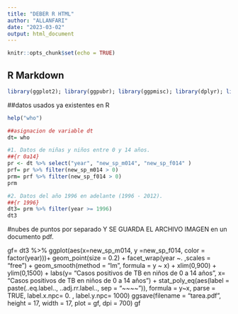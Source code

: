 ```yaml
---
title: "DEBER R HTML"
author: "ALLANFARI"
date: "2023-03-02"
output: html_document
---
```


```r
knitr::opts_chunk$set(echo = TRUE)
```

## R Markdown


```r
library(ggplot2); library(ggpubr); library(ggpmisc); library(dplyr); library(tidyverse); library(ggpp); library(colourpicker)

```

##datos usados ya existentes en R
```r
help("who")

##asignacion de variable dt
dt= who
```

```r
#1. Datos de niñas y niños entre 0 y 14 años.
##{r 0a14}
pr <- dt %>% select("year", "new_sp_m014", "new_sp_f014" )
prf= pr %>% filter(new_sp_m014 > 0)
prm= prf %>% filter(new_sp_f014 > 0)
prm
```


```r
#2. Datos del año 1996 en adelante (1996 - 2012).
##{r 1996}
dt3= prm %>% filter(year >= 1996)
dt3
```

#nubes de puntos por separado Y SE GUARDA EL ARCHIVO IMAGEN en un documento pdf.

gf= dt3 %>% ggplot(aes(x=new_sp_m014, y =new_sp_f014, color = factor(year)))+ geom_point(size = 0.2) + facet_wrap(year ~. ,scales = "free") + geom_smooth(method = "lm", formula = y ~ x) + xlim(0,900) + ylim(0,1500) + labs(y= "Casos positivos de TB en niños de 0 a 14 años", x= "Casos positivos de TB en niños de 0 a 14 años") + stat_poly_eq(aes(label =  paste(..eq.label.., ..adj.rr.label.., sep = "~~~~")),
                                                                                                                                                                                                                                                                                                                                                     formula = y~x, parse = TRUE, label.x.npc= 0. , label.y.npc= 1000)
ggsave(filename = "tarea.pdf", height = 17, width = 17,
       plot = gf, dpi = 700)
gf











